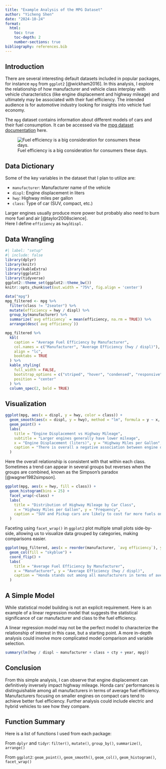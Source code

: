 ```yaml
---
title: "Example Analysis of the MPG Dataset"
author: "Yicheng Shen"
date: "2024-10-24"
format:
  html:
    toc: true
    toc-depth: 2
    number-sections: true
bibliography: references.bib
---
```


## Introduction

There are several interesting default datasets included in popular packages, for instance `mpg` from `ggplot2` [@wickham2016]. 
In this analysis, I explore the relationship of how manufacturer and vehicle class interplay with vehicle characteristics (like engine displacement and highway mileage) and ultimately may be associated with their fuel efficiency. 
The intended audience is for automotive industry looking for insights into vehicle fuel economy.

The `mpg` dataset contains information about different models of cars and their fuel consumption. It can be accessed via the [mpg dataset documentation](https://ggplot2.tidyverse.org/reference/mpg.html) here.

![Fuel efficiency is a big consideration for consumers these days.](fuel.jpg)


## Data Dictionary

Some of the key variables in the dataset that I plan to utilize are:

- `manufacturer`: Manufacturer name of the vehicle
- `displ`: Engine displacement in liters
- `hwy`: Highway miles per gallon
- `class`: Type of car (SUV, compact, etc.)


::: {.callout-note}
Larger engines usually produce more power but probably also need to burn more fuel and air [@taylor2008science].  
Here I define `efficiency` as `hwy`/`displ.` 
:::

## Data Wrangling

```r
#| label: "setup"
#| include: false
library(dplyr)
library(knitr)
library(kableExtra)
library(ggplot2)
library(tidyverse)
ggplot2::theme_set(ggplot2::theme_bw())
knitr::opts_chunk$set(out.width = "75%", fig.align = 'center')

```

```r
data("mpg")
mpg_filtered <- mpg %>%
  filter(class != "2seater") %>%
  mutate(efficiency = hwy / displ) %>% 
  group_by(manufacturer) %>%
  summarize(`avg efficiency` = mean(efficiency, na.rm = TRUE)) %>%
  arrange(desc(`avg efficiency`))
```

```r
mpg_filtered %>%
  kbl(
    caption = "Average Fuel Efficiency by Manufacturer",
    col.names = c("Manufacturer", "Average Efficiency (hwy / displ)"),
    align = "lc",
    booktabs = TRUE
  ) %>%
  kable_styling(
    full_width = FALSE,
    bootstrap_options = c("striped", "hover", "condensed", "responsive"),
    position = "center"
  ) %>%
  column_spec(2, bold = TRUE) 
```

## Visualization

```r
ggplot(mpg, aes(x = displ, y = hwy, color = class)) +
  geom_smooth(aes(x = displ, y = hwy), method = "lm", formula = y ~ x, se = F) + 
  geom_point() + 
  labs(
    title = "Engine Displacement vs Highway Mileage",
    subtitle = "Larger engines generally have lower mileage",
    x = "Engine Displacement (liters)", y = "Highway Miles per Gallon",
    caption = "There is overall a negative association between engine displacement and highway mileage."
  )
```

::: {.column-margin}
Here the overall relationship is consistent with that within each class. 
Sometimes a trend can appear in several groups but reverses when the groups are combined, known as the Simpson's paradox [@wagner1982simpson]. 
:::

```r
ggplot(mpg, aes(x = hwy, fill = class)) +
  geom_histogram(bins = 25) +
  facet_wrap(~class) +
  labs(
    title = "Distribution of Highway Mileage by Car Class",
    x = "Highway Miles per Gallon", y = "Frequency",
    caption = "SUV and Pickup cars are likely to cost far more fuels on highways than compact and subcompact cars."
  )
```

::: callout-tip 
Faceting using `facet_wrap()` in `ggplot2` plot multiple small plots side-by-side, allowing us to visualize data grouped by categories, making comparisons easier. 
:::

```r
ggplot(mpg_filtered, aes(x = reorder(manufacturer, `avg efficiency`), y = `avg efficiency`)) +
  geom_col(fill = "skyblue") +
  coord_flip() +
  labs(
    title = "Average Fuel Efficiency by Manufacturer",
    x = "Manufacturer", y = "Average Efficiency (hwy / displ)",
    caption = "Honda stands out among all manufacturers in terms of average fuel efficiency."
  )
```

## A Simple Model

While statistical model building is not an explicit requirement. Here is an example of a linear regression model that suggests the statistical significance of car manufacturer and class to the fuel efficiency. 

::: {.callout-note}
A linear regression model may not be the perfect model to characterize the relationship of interest in this case, but a starting point. 
A more in-depth analysis could involve more complicated model comparison and variable selection.  
:::

```r
summary(lm(hwy / displ ~ manufacturer + class + cty + year, mpg))
```




## Conclusion

From this simple analysis, I can observe that engine displacement can definitively inversely impact highway mileage. 
Honda cars' performances is distinguishable among all manufacturers in terms of average fuel efficiency.
Manufacturers focusing on smaller engines on compact cars tend to achieve better fuel efficiency. 
Further analysis could include electric and hybrid vehicles to see how they compare.


## Function Summary

Here is a list of functions I used from each package:

From `dplyr` and `tidyr`: `filter()`, `mutate()`, `group_by()`, `summarize()`, `arrange()`

From `ggplot2`: `geom_point()`, `geom_smooth()`, `geom_col()`, `geom_histogram()`, `facet_wrap()`


